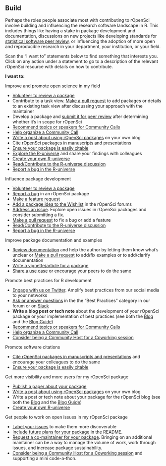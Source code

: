 ## Build {#build}

Perhaps the roles people associate most with contributing to rOpenSci involve building and influencing the research software landscape in R. 
This includes things like having a stake in package development and documentation, 
discussions on new projects like developing standards for [statistical software peer review](#statsreview), 
or influencing the adoption of more open and reproducible research in your department, 
your institution, or your field. 

Scan the “I want to” statements below to find something that interests you. 
Click on any action under a statement to go to a description of the relevant rOpenSci resource with details on how to contribute.

**I want to:**

Improve and promote open science in my field

*   [Volunteer to review a package](#devguide)
*   Contribute to a task view. [Make a pull request](#taskviews) to add packages or details to an existing task view after discussing your approach with the maintainer
*   Develop a package and [submit it for peer review](#devguide) after determining whether it’s in scope for rOpenSci
*   [Recommend topics or speakers for Community Calls](#commcalls)
*   [Help organize a Community Call](#commcalls)
*   [Write a post about using rOpenSci packages](#packages) on your own blog
*   [Cite rOpenSci packages in manuscripts and presentations](#packages)
*   [Ensure your package is easily citable](#devguide)
*   [Explore the R-universe](#runiverse) and share your findings with colleagues
*   [Create your own R-universe](#runiverse)
*   [Read/Contribute to the R-universe discussion](#runiverse)
*   [Report a bug in the R-universe](#runiverse)

Influence package development

*   [Volunteer to review a package](#devguide)
*   [Report a bug](#packages) in an rOpenSci package
*   [Make a feature request](#packages)
*   [Add a package idea to the Wishlist](#channels-forum) in the rOpenSci forums
*   [Address an issue](#issues). Explore open issues in rOpenSci packages and consider submitting a fix. 
*   [Make a pull request](#packages) to fix a bug or add a feature
*   [Read/Contribute to the R-universe discussion](#runiverse)
*   [Report a bug in the R-universe](#runiverse)

Improve package documentation and examples

*   [Review documentation](#packages) and help the author by letting them know what’s unclear or [Make a pull request](#packages) to add/fix examples or to add/clarify documentation
*   [Write a vignette/article for a package](#packages)
*   [Share a use case](#usecases) or encourage your peers to do the same


Promote best practices for R development

*   [Engage with us on Twitter](#channels). 
    Amplify best practices from our social media to your networks
*   [Ask or answer questions](#channels) in the the “Best Practices” category in our forum or on [Slack](#channels-slack)
*   **Write a blog post or tech note** about the development of your rOpenSci package or your implementation of best practices (see both the [Blog](#blog) and the [Blog Guide](#blogguide))
*   [Recommend topics or speakers for Community Calls](#commcalls)
*   [Help organize a Community Call](#commcalls)
*   [Consider being a Community Host for a Coworking session](#coworking)


Promote software citations

*   [Cite rOpenSci packages in manuscripts and presentations](#packages) and encourage your colleagues to do the same
*   [Ensure your package is easily citable](#devguide)


Get more visibility and more users for my rOpenSci package

*   [Publish a paper about your package](#devguide)
*   [Write a post about using rOpenSci packages](#packages) on your own blog
*   Write a post or tech note about your package for the rOpenSci blog 
    (see both the [Blog](#blog) and the [Blog Guide](#blogguide))
*   [Create your own R-universe](#runiverse)


Get people to work on open issues in my rOpenSci package

*   [Label your issues](#issues) to make them more discoverable
*   [Include future plans for your package](#issues) in the README.
*   [Request a co-maintainer for your package](#devguide). 
    Bringing on an additional maintainer can be a way to manage the volume of work, 
    work through issues, and increase package sustainability.
*   [Consider being a Community Host for a Coworking session](#coworking) and 
    supporting a mini code-a-thon.
